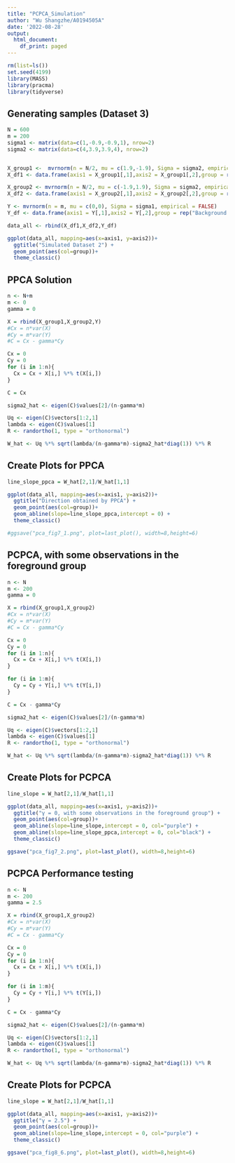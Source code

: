 ```yaml
---
title: "PCPCA_Simulation"
author: "Wu Shangzhe/A0194505A"
date: '2022-08-28'
output:
  html_document:
    df_print: paged
---
```


```r
rm(list=ls())
set.seed(4199)
library(MASS)
library(pracma)
library(tidyverse)
```

## Generating samples (Dataset 3)

```r
N = 600
m = 200
sigma1 <- matrix(data=c(1,-0.9,-0.9,1), nrow=2)
sigma2 <- matrix(data=c(4,3.9,3.9,4), nrow=2)


X_group1 <-  mvrnorm(n = N/2, mu = c(1.9,-1.9), Sigma = sigma2, empirical = FALSE)
X_df1 <- data.frame(axis1 = X_group1[,1],axis2 = X_group1[,2],group = rep("Foreground Group 1",N/4))

X_group2 <- mvrnorm(n = N/2, mu = c(-1.9,1.9), Sigma = sigma2, empirical = FALSE)
X_df2 <- data.frame(axis1 = X_group2[,1],axis2 = X_group2[,2],group = rep("Foreground Group 2",N/4))

Y <- mvrnorm(n = m, mu = c(0,0), Sigma = sigma1, empirical = FALSE)
Y_df <- data.frame(axis1 = Y[,1],axis2 = Y[,2],group = rep("Background Group",m))

data_all <- rbind(X_df1,X_df2,Y_df)

ggplot(data_all, mapping=aes(x=axis1, y=axis2))+
  ggtitle("Simulated Dataset 2") +
  geom_point(aes(col=group))+
  theme_classic()

```

## PPCA Solution

```r
n <- N+m
m <- 0
gamma = 0

X = rbind(X_group1,X_group2,Y)
#Cx = n*var(X)
#Cy = m*var(Y)
#C = Cx - gamma*Cy

Cx = 0
Cy = 0
for (i in 1:n){
  Cx = Cx + X[i,] %*% t(X[i,])
}

C = Cx

sigma2_hat <- eigen(C)$values[2]/(n-gamma*m)

Uq <- eigen(C)$vectors[1:2,1]
lambda <- eigen(C)$values[1]
R <- randortho(1, type = "orthonormal")

W_hat <- Uq %*% sqrt(lambda/(n-gamma*m)-sigma2_hat*diag(1)) %*% R
```


## Create Plots for PPCA
```r
line_slope_ppca = W_hat[2,1]/W_hat[1,1]

ggplot(data_all, mapping=aes(x=axis1, y=axis2))+
  ggtitle("Direction obtained by PPCA") +
  geom_point(aes(col=group))+
  geom_abline(slope=line_slope_ppca,intercept = 0) +
  theme_classic()

#ggsave("pca_fig7_1.png", plot=last_plot(), width=8,height=6)
```


## PCPCA, with some observations in the foreground group

```r
n <- N
m <- 200
gamma = 0

X = rbind(X_group1,X_group2)
#Cx = n*var(X)
#Cy = m*var(Y)
#C = Cx - gamma*Cy

Cx = 0
Cy = 0
for (i in 1:n){
  Cx = Cx + X[i,] %*% t(X[i,])
}

for (i in 1:m){
  Cy = Cy + Y[i,] %*% t(Y[i,])
}

C = Cx - gamma*Cy

sigma2_hat <- eigen(C)$values[2]/(n-gamma*m)

Uq <- eigen(C)$vectors[1:2,1]
lambda <- eigen(C)$values[1]
R <- randortho(1, type = "orthonormal")

W_hat <- Uq %*% sqrt(lambda/(n-gamma*m)-sigma2_hat*diag(1)) %*% R
```


## Create Plots for PCPCA
```r
line_slope = W_hat[2,1]/W_hat[1,1]

ggplot(data_all, mapping=aes(x=axis1, y=axis2))+
  ggtitle("γ = 0, with some observations in the foreground group") +
  geom_point(aes(col=group))+
  geom_abline(slope=line_slope,intercept = 0, col="purple") +
  geom_abline(slope=line_slope_ppca,intercept = 0, col="black") +
  theme_classic()

ggsave("pca_fig7_2.png", plot=last_plot(), width=8,height=6)
```



## PCPCA Performance testing

```r
n <- N
m <- 200
gamma = 2.5

X = rbind(X_group1,X_group2)
#Cx = n*var(X)
#Cy = m*var(Y)
#C = Cx - gamma*Cy

Cx = 0
Cy = 0
for (i in 1:n){
  Cx = Cx + X[i,] %*% t(X[i,])
}

for (i in 1:m){
  Cy = Cy + Y[i,] %*% t(Y[i,])
}

C = Cx - gamma*Cy

sigma2_hat <- eigen(C)$values[2]/(n-gamma*m)

Uq <- eigen(C)$vectors[1:2,1]
lambda <- eigen(C)$values[1]
R <- randortho(1, type = "orthonormal")

W_hat <- Uq %*% sqrt(lambda/(n-gamma*m)-sigma2_hat*diag(1)) %*% R
```


## Create Plots for PCPCA
```r
line_slope = W_hat[2,1]/W_hat[1,1]

ggplot(data_all, mapping=aes(x=axis1, y=axis2))+
  ggtitle("γ = 2.5") +
  geom_point(aes(col=group))+
  geom_abline(slope=line_slope,intercept = 0, col="purple") +
  theme_classic()

ggsave("pca_fig8_6.png", plot=last_plot(), width=8,height=6)
```
















